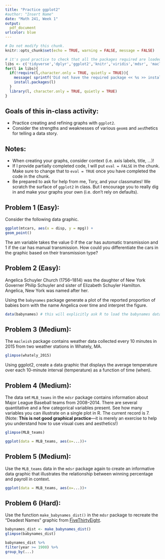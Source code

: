 ```yaml
---
title: "Practice ggplot2"
#author: "Insert Name"
date: "Math 241, Week 1"
output:
  pdf_document
urlcolor: blue
---
```


```r
# Do not modify this chunk.
knitr::opts_chunk$set(echo = TRUE, warning = FALSE, message = FALSE)
```

```r
# it's good practice to check that all the packages required are loaded and installed
libs <- c('tidyverse','dplyr','ggplot2','knitr','viridis','mdsr', 'macleish','babynames')
for(l in libs){
  if(!require(l,character.only = TRUE, quietly = TRUE)){
    message( sprintf('Did not have the required package << %s >> installed. Downloading now ... ',l))
    install.packages(l) 
  }
  library(l, character.only = TRUE, quietly = TRUE)
}
```

## Goals of this in-class activity:

- Practice creating and refining graphs with `ggplot2`.
- Consider the strengths and weaknesses of various `geom`s and `aes`thetics for telling a data story.

## Notes:

* When creating your graphs, consider context (i.e. axis labels, title, ...)!
* If I provide partially completed code, I will put `eval = FALSE` in the chunk.  Make sure to change that to `eval = TRUE` once you have completed the code in the chunk.
* Be prepared to ask for help from me, Tory, and your classmates!  We scratch the surface of `ggplot2` in class.  But I encourage you to really dig in and make your graphs your own (i.e. don't rely on defaults).

## Problem 1 (Easy): 

Consider the following data graphic.
```r
ggplot(mtcars, aes(x = disp, y = mpg)) +
geom_point()
```

The am variable takes the value 0 if the car has automatic transmission and 1 if
the car has manual transmission. How could you differentiate the cars in the
graphic based on their transmission type?


## Problem 2 (Easy): 

Angelica Schuyler Church (1756–1814) was the daughter of New York Governer Philip Schuyler and sister of Elizabeth Schuyler Hamilton. Angelica, New York was named after her. 

Using the `babynames` package generate a plot of the reported proportion of babies born with the name Angelica over time and interpret the figure.

```r
data(babynames) # this will explicitly ask R to load the babynames dataset to your environment
```

## Problem 3 (Medium): 

The `macleish` package contains weather data collected every 10 minutes in 2015 from two weather stations in Whately, MA.

```r
glimpse(whately_2015)
```

Using ggplot2, create a data graphic that displays the average temperature over
each 10-minute interval (temperature) as a function of time (when).

## Problem 4 (Medium): 

The data set `MLB_teams` in the `mdsr` package contains information about Major League Baseball teams from 2008–2014. There are several quantitative and a few categorical variables present. See how many variables you can illustrate on a single plot in R. The current record is 7.
(Note: **This is not good graphical practice**—it is merely an exercise to help you
understand how to use visual cues and aesthetics!)


```r
glimpse(MLB_teams)

ggplot(data = MLB_teams, aes(x=...))+
```


## Problem 5 (Medium): 
Use the `MLB_teams` data in the `mdsr` package again to create an informative data graphic that illustrates the relationship between winning percentage and payroll in context.

```r

ggplot(data = MLB_teams, aes(x=...))+
```

## Problem 6 (Hard): 
Use the function `make_babynames_dist()` in the `mdsr` package to recreate the “Deadest Names” graphic from [FiveThirtyEight](https://fivethirtyeight.com/features/how-to-tell-someones-age-when-all-you-knowis-her-name).

```r

babynames_dist <- make_babynames_dist()
glimpse(babynames_dist)

babynames_dist %>%
filter(year >= 1900) %>%
group_by(...)
```

